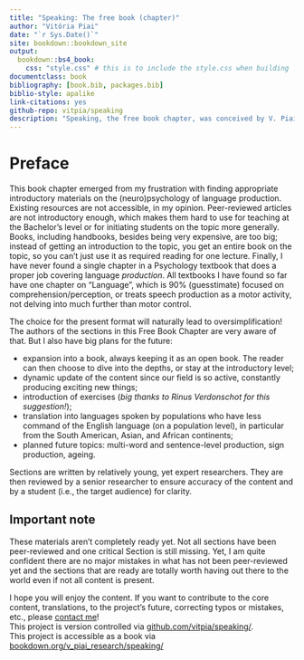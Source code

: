 --- 
title: "Speaking: The free book (chapter)"
author: "Vitória Piai"
date: "`r Sys.Date()`"
site: bookdown::bookdown_site
output: 
  bookdown::bs4_book:
    css: "style.css" # this is to include the style.css when building
documentclass: book
bibliography: [book.bib, packages.bib]
biblio-style: apalike
link-citations: yes
github-repo: vitpia/speaking
description: "Speaking, the free book chapter, was conceived by V. Piai"
---

# Preface {-}

This book chapter emerged from my frustration with finding appropriate introductory materials on the (neuro)psychology of language production. Existing resources are not accessible, in my opinion. Peer-reviewed articles are not introductory enough, which makes them hard to use for teaching at the Bachelor's level or for initiating students on the topic more generally. Books, including handbooks, besides being very expensive, are too big; instead of getting an introduction to the topic, you get an entire book on the topic, so you can't just use it as required reading for one lecture. Finally, I have never found a single chapter in a Psychology textbook that does a proper job covering language _production_. All textbooks I have found so far have one chapter on "Language", which is 90\% (guesstimate) focused on comprehension/perception, or treats speech production as a motor activity, not delving into much further than motor control.

The choice for the present format will naturally lead to oversimplification! The authors of the sections in this Free Book Chapter are very aware of that. But I also have big plans for the future:  

- expansion into a book, always keeping it as an open book. The reader can then choose to dive into the depths, or stay at the introductory level;  
* dynamic update of the content since our field is so active, constantly producing exciting new things;  
* introduction of exercises (_big thanks to Rinus Verdonschot for this suggestion!_);  
* translation into languages spoken by populations who have less command of the English language (on a population level), in particular from the South American, Asian, and African continents;  
* planned future topics: multi-word and sentence-level production, sign production, ageing.

Sections are written by relatively young, yet expert researchers. They are then reviewed by a senior researcher to ensure accuracy of the content and by a student (i.e., the target audience) for clarity.  

## Important note
These materials aren't completely ready yet. Not all sections have been peer-reviewed and one critical Section is still missing. Yet, I am quite confident there are no major mistakes in what has not been peer-reviewed yet and the sections that are ready are totally worth having out there to the world even if not all content is present.

I hope you will enjoy the content. If you want to contribute to the core content, translations, to the project's future, correcting typos or mistakes, etc., please [contact me](mailto:vitoria.piai@donders.ru.nl)!  
This project is version controlled via [github.com/vitpia/speaking/](https://github.com/vitpia/speaking/).  
This project is accessible as a book via [bookdown.org/v_piai_research/speaking/](https://bookdown.org/v_piai_research/speaking/)
